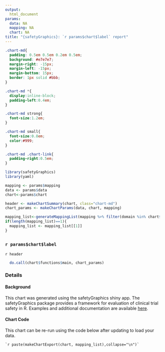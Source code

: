 ```yaml
---
output:
  html_document
params:
  data: NA
  mapping: NA
  chart: NA
title: "{safetyGraphics}: `r params$chart$label` report"
---
```



```css

.chart-md{
  padding: 0.5em 0.5em 0.2em 0.5em;
  background: #e7e7e7;
  margin-right: -15px;
  margin-left: -15px;
  margin-bottom: 15px;
  border: 1px solid #bbb;
}

.chart-md *{
  display:inline-block;
  padding-left:0.4em;
}

.chart-md strong{
  font-size:1.2em;
}

.chart-md small{
  font-size:0.8em;
  color:#999;
}

.chart-md .chart-link{
  padding-right:0.5em;
}
```

```r
library(safetyGraphics)
library(yaml)

mapping <- params$mapping
data <- params$data
chart<-params$chart

header <- makeChartSummary(chart, class="chart-md")
chart_params <- makeChartParams(data, chart, mapping)

mapping_list<-generateMappingList(mapping %>% filter(domain %in% chart$domain))
if(length(mapping_list)==1){
  mapping_list <- mapping_list[[1]]
}

```
## {.tabset .tabset-fade} 
### `r params$chart$label`

`r header`

```r
  do.call(chart$functions$main, chart_params)
```  

### Details 

#### Background

This chart was generated using the safetyGraphics shiny app. The safetyGraphics package provides a framework for evaluation of clinical trial safety in R. Examples and additional documentation are available [here](https://github.com/ASA-DIA-InteractiveSafetyGraphics/safetyGraphics). 

#### Chart Code 

This chart can be re-run using the code below after updating to load your data. 

```
`r paste(makeChartExport(chart, mapping_list),collapse="\n")`
```



